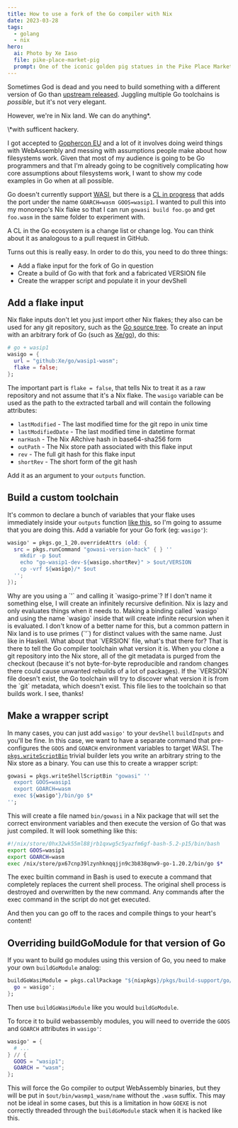 ```yaml
---
title: How to use a fork of the Go compiler with Nix
date: 2023-03-28
tags:
  - golang
  - nix
hero:
  ai: Photo by Xe Iaso
  file: pike-place-market-pig
  prompt: One of the iconic golden pig statues in the Pike Place Market in Seattle
---
```


Sometimes God is dead and you need to build something with a different
version of Go than [upstream released](https://go.dev/dl). Juggling
multiple Go toolchains is _possible_, but it's not very elegant.

However, we're in Nix land. We can do anything\*.

<XeblogConv name="Aoi" mood="coffee">
  \*with sufficent hackery.
</XeblogConv>

I got accepted to [Gophercon EU](https://gophercon.eu/speakers) and a
lot of it involves doing weird things with WebAssembly and messing
with assumptions people make about how filesystems work. Given that
most of my audience is going to be Go programmers and that I'm already
going to be cognitively complicating how core assumptions about
filesystems work, I want to show my code examples in Go when at all
possible.

Go doesn't currently support [WASI](https://wasi.dev), but there is a
[CL in progress](https://go-review.googlesource.com/c/go/+/479627)
that adds the port under the name `GOARCH=wasm GOOS=wasip1`. I wanted
to pull this into my monorepo's Nix flake so that I can run `gowasi
build foo.go` and get `foo.wasm` in the same folder to experiment with.

<XeblogConv name="Mara" mood="hacker">
  A CL in the Go ecosystem is a change list or change log. You can think about
  it as analogous to a pull request in GitHub.
</XeblogConv>

Turns out this is really easy. In order to do this, you need to do
three things:

- Add a flake input for the fork of Go in question
- Create a build of Go with that fork and a fabricated VERSION file
- Create the wrapper script and populate it in your devShell

## Add a flake input

Nix flake inputs don't let you just import other Nix flakes; they also
can be used for any git repository, such as the [Go source
tree](https://github.com/golang/go). To create an input with an
arbitrary fork of Go (such as [Xe/go](https://github.com/Xe/go)), do
this:

```nix
# go + wasip1
wasigo = {
  url = "github:Xe/go/wasip1-wasm";
  flake = false;
};
```

The important part is `flake = false`, that tells Nix to treat it as a
raw repository and not assume that it's a Nix flake. The `wasigo`
variable can be used as the path to the extracted tarball and will
contain the following attributes:

- `lastModified` - The last modified time for the git repo in unix
  time
- `lastModifiedDate` - The last modified time in datetime format
- `narHash` - The Nix ARchive hash in base64-sha256 form
- `outPath` - The Nix store path associated with this flake input
- `rev` - The full git hash for this flake input
- `shortRev` - The short form of the git hash

Add it as an argument to your `outputs` function.

## Build a custom toolchain

It's common to declare a bunch of variables that your flake uses
immediately inside your `outputs` function [like
this](https://github.com/Xe/x/blob/95c888fc35692228d7951f461508cd59fae0f691/flake.nix#L50),
so I'm going to assume that you are doing this. Add a variable for
your Go fork (eg: `wasigo'`):

```nix
wasigo' = pkgs.go_1_20.overrideAttrs (old: {
  src = pkgs.runCommand "gowasi-version-hack" { } ''
    mkdir -p $out
    echo "go-wasip1-dev-${wasigo.shortRev}" > $out/VERSION
    cp -vrf ${wasigo}/* $out
  '';
});
```

<XeblogConv name="Aoi" mood="wut">
  Why are you using a `'` and calling it `wasigo-prime`?
</XeblogConv>
<XeblogConv name="Cadey" mood="enby">
  If I don't name it something else, I will create an infinitely recursive
  definition. Nix is lazy and only evaluates things when it needs to. Making a
  binding called `wasigo` and using the name `wasigo` inside that will create
  infinite recursion when it is evaluated. I don't know of a better name for
  this, but a common pattern in Nix land is to use primes (`'`) for distinct
  values with the same name. Just like in Haskell.
</XeblogConv>
<XeblogConv name="Aoi" mood="wut">
  What about that `VERSION` file, what's that there for?
</XeblogConv>
<XeblogConv name="Cadey" mood="enby">
  That is there to tell the Go compiler toolchain what version it is. When you
  clone a git repository into the Nix store, all of the git metadata is purged
  from the checkout (because it's not byte-for-byte reproducible and random
  changes there could cause unwanted rebuilds of a lot of packages). If the
  `VERSION` file doesn't exist, the Go toolchain will try to discover what
  version it is from the `git` metadata, which doesn't exist. This file lies to
  the toolchain so that builds work.
</XeblogConv>
<XeblogConv name="Aoi" mood="cheer">
  I see, thanks!
</XeblogConv>

## Make a wrapper script

In many cases, you can just add `wasigo'` to your `devShell`
`buildInputs` and you'll be fine. In this case, we want to have a
separate command that pre-configures the `GOOS` and `GOARCH`
environment variables to target WASI. The
[`pkgs.writeScriptBin`](https://ryantm.github.io/nixpkgs/builders/trivial-builders/#trivial-builder-writeText)
trivial builder lets you write an arbitrary string to the Nix store as
a binary. You can use this to create a wrapper script:

```nix
gowasi = pkgs.writeShellScriptBin "gowasi" ''
  export GOOS=wasip1
  export GOARCH=wasm
  exec ${wasigo'}/bin/go $*
'';
```

This will create a file named `bin/gowasi` in a Nix package that will
set the correct environment variables and then execute the version of
Go that was just compiled. It will look something like this:

```sh
#!/nix/store/0hx32wk55ml88jrb1qxwg5c5yazfm6gf-bash-5.2-p15/bin/bash
export GOOS=wasip1
export GOARCH=wasm
exec /nix/store/px67cnp39lzynhknqqjjn9c3b838qnw9-go-1.20.2/bin/go $*
```

<XeblogConv name="Mimi" mood="happy">
  The exec builtin command in Bash is used to execute a command that completely
  replaces the current shell process. The original shell process is destroyed
  and overwritten by the new command. Any commands after the exec command in the
  script do not get executed.
</XeblogConv>

And then you can go off to the races and compile things to your
heart's content!

## Overriding buildGoModule for that version of Go

If you want to build go modules using this version of Go, you need to
make your own `buildGoModule` analog:

```nix
buildGoWasiModule = pkgs.callPackage "${nixpkgs}/pkgs/build-support/go/module.nix" {
  go = wasigo';
};
```

Then use `buildGoWasiModule` like you would `buildGoModule`.

To force it to build webassembly modules, you will need to override
the `GOOS` and `GOARCH` attributes in `wasigo'`:

```nix
wasigo' = {
  # ...
} // {
  GOOS = "wasip1";
  GOARCH = "wasm";
};
```

This will force the Go compiler to output WebAssembly binaries, but
they will be put in `$out/bin/wasmp1_wasm/name` without the `.wasm`
suffix. This may not be ideal in some cases, but this is a limitation
in how `GOEXE` is not correctly threaded through the `buildGoModule`
stack when it is hacked like this.
